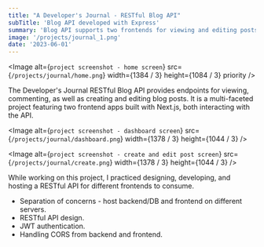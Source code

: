```yaml
---
title: "A Developer's Journal - RESTful Blog API"
subTitle: 'Blog API developed with Express'
summary: 'Blog API supports two frontends for viewing and editing posts'
image: '/projects/journal_1.png'
date: '2023-06-01'
---
```


<Image
  alt={`project screenshot - home screen`}
  src={`/projects/journal/home.png`}
  width={1384 / 3}
  height={1084 / 3}
  priority
/>

The Developer's Journal RESTful Blog API provides endpoints for viewing, commenting, as well as creating and editing blog posts. 
It is a multi-faceted project featuring two frontend apps built with Next.js, both interacting with the API. 

<Image
  alt={`project screenshot - dashboard screen`}
  src={`/projects/journal/dashboard.png`}
  width={1378 / 3}
  height={1044 / 3}
/>

<Image
  alt={`project screenshot - create and edit post screen`}
  src={`/projects/journal/create.png`}
  width={1378 / 3}
  height={1044 / 3}
/>

While working on this project, I practiced designing, developing, and hosting a RESTful API for different frontends to consume.

- Separation of concerns - host backend/DB and frontend on different servers.
- RESTful API design.
- JWT authentication.
- Handling CORS from backend and frontend.

